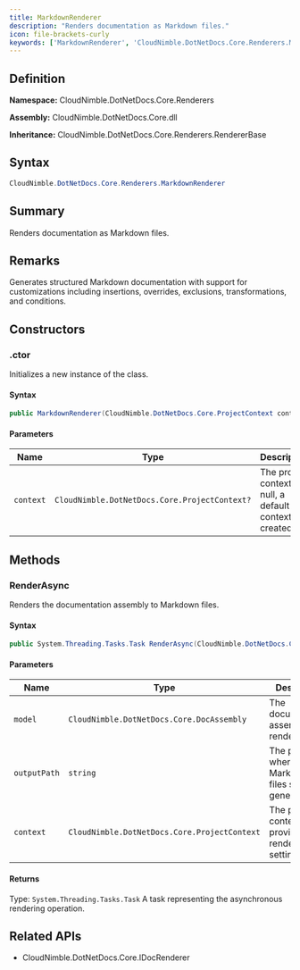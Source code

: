 ```yaml
---
title: MarkdownRenderer
description: "Renders documentation as Markdown files."
icon: file-brackets-curly
keywords: ['MarkdownRenderer', 'CloudNimble.DotNetDocs.Core.Renderers.MarkdownRenderer', 'CloudNimble.DotNetDocs.Core.Renderers', 'class', 'CloudNimble.DotNetDocs.Core.Renderers.RendererBase', 'CloudNimble.DotNetDocs.Core.IDocRenderer']
---
```


## Definition

**Namespace:** CloudNimble.DotNetDocs.Core.Renderers

**Assembly:** CloudNimble.DotNetDocs.Core.dll

**Inheritance:** CloudNimble.DotNetDocs.Core.Renderers.RendererBase

## Syntax

```csharp
CloudNimble.DotNetDocs.Core.Renderers.MarkdownRenderer
```

## Summary

Renders documentation as Markdown files.

## Remarks

Generates structured Markdown documentation with support for customizations including
            insertions, overrides, exclusions, transformations, and conditions.

## Constructors

### .ctor

Initializes a new instance of the  class.

#### Syntax

```csharp
public MarkdownRenderer(CloudNimble.DotNetDocs.Core.ProjectContext context = null)
```

#### Parameters

| Name | Type | Description |
|------|------|-------------|
| `context` | `CloudNimble.DotNetDocs.Core.ProjectContext?` | The project context. If null, a default context is created. |

## Methods

### RenderAsync

Renders the documentation assembly to Markdown files.

#### Syntax

```csharp
public System.Threading.Tasks.Task RenderAsync(CloudNimble.DotNetDocs.Core.DocAssembly model, string outputPath, CloudNimble.DotNetDocs.Core.ProjectContext context)
```

#### Parameters

| Name | Type | Description |
|------|------|-------------|
| `model` | `CloudNimble.DotNetDocs.Core.DocAssembly` | The documentation assembly to render. |
| `outputPath` | `string` | The path where Markdown files should be generated. |
| `context` | `CloudNimble.DotNetDocs.Core.ProjectContext` | The project context providing rendering settings. |

#### Returns

Type: `System.Threading.Tasks.Task`
A task representing the asynchronous rendering operation.

## Related APIs

- CloudNimble.DotNetDocs.Core.IDocRenderer

